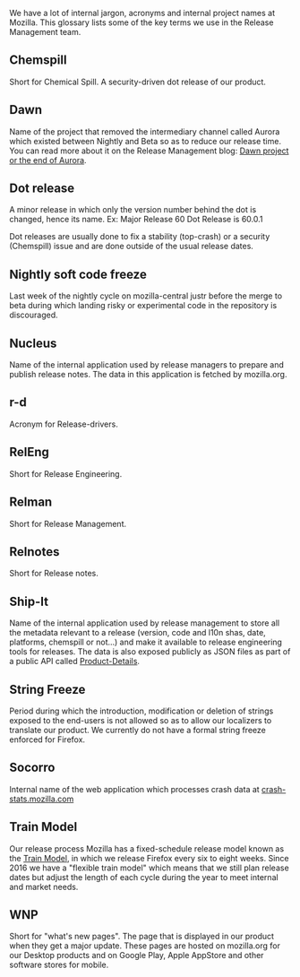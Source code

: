 We have a lot of internal jargon, acronyms and internal project names at Mozilla.
This glossary lists some of the key terms we use in the Release Management team.

== Chemspill ==
Short for Chemical Spill. A security-driven dot release of our product.

== Dawn ==
Name of the project that removed the intermediary channel called Aurora which existed between Nightly and Beta so as to reduce our release time. You can read more about it on the Release Management blog: [https://release.mozilla.org/firefox/release/2017/04/17/Dawn-Project-FAQ.html Dawn project or the end of Aurora].

== Dot release ==
A minor release in which only the version number behind the dot is changed, hence its name.
Ex:
Major Release 60
Dot Release is 60.0.1

Dot releases are usually done to fix a stability (top-crash)  or a security (Chemspill) issue and are done outside of the usual release dates.

== Nightly soft code freeze ==
Last week of the nightly cycle on mozilla-central justr before the merge to beta during which landing risky or experimental code in the repository is discouraged.

== Nucleus ==
Name of the internal application used by release managers to prepare and publish release notes. The data in this application is fetched by mozilla.org.

== r-d ==
Acronym for Release-drivers.

== RelEng ==
Short for Release Engineering.

== Relman ==
Short for Release Management.

== Relnotes ==
Short for Release notes.

== Ship-It ==
Name of the internal application used by release management to store all the metadata relevant to a release (version, code and l10n shas, date, platforms, chemspill or not…) and make it available to release engineering tools for releases. The data is also exposed publicly as JSON files as part of a public API called [[https://wiki.mozilla.org/Release_Management/Product_details|Product-Details]].

== String Freeze ==
Period during which the introduction, modification or deletion of strings exposed to the end-users is not allowed so as to allow our localizers to translate our product. We currently do not have a formal string freeze enforced for Firefox.

== Socorro ==
Internal name of the web application which processes crash data at [https://crash-stats.mozilla.com crash-stats.mozilla.com]

== Train Model ==
Our release process Mozilla has a fixed-schedule release model known as the [http://web.archive.org/web/20171012150350/https://blog.mozilla.org/channels/2011/07/18/every-six-weeks/ Train Model], in which we release Firefox every six to eight weeks. Since 2016 we have a "flexible train model" which means that we still plan release dates but adjust the length of each cycle during the year to meet internal and market needs.

== WNP ==
Short for "what's new pages". The page that is displayed in our product when they get a major update. These pages are hosted on mozilla.org for our Desktop products and on Google Play,  Apple AppStore and other software stores for mobile.


